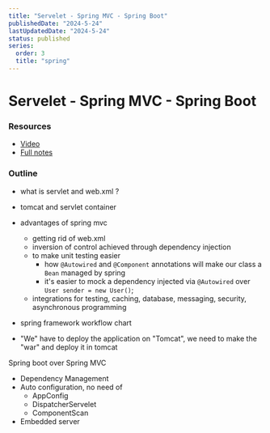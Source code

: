 ```yaml
---
title: "Servelet - Spring MVC - Spring Boot"
publishedDate: "2024-5-24"
lastUpdatedDate: "2024-5-24"
status: published
series:
  order: 3
  title: "spring"
---
```


# Servelet - Spring MVC - Spring Boot

### Resources
- [Video](https://www.youtube.com/watch?v=TMX1kQ4W4hI)
- [Full notes](https://notebook.zohopublic.in/public/notes/bietvaf4a031eeb7245f19e651a16232e077a)

### Outline
- what is servlet and web.xml ?
- tomcat and servlet container
- advantages of spring mvc
  - getting rid of web.xml
  - inversion of control achieved through dependency injection
  - to make unit testing easier
    - how `@Autowired` and `@Component` annotations will make our class a `Bean` managed by spring
    - it's easier to mock a dependency injected via `@Autowired` over `User sender = new User()`;
  - integrations for testing, caching, database, messaging, security, asynchronous programming
- spring framework workflow chart

- "We" have to deploy the application on "Tomcat", we need to make the "war" and deploy it in tomcat

Spring boot over Spring MVC
- Dependency Management
- Auto configuration, no need of
  - AppConfig
  - DispatcherServelet
  - ComponentScan
- Embedded server